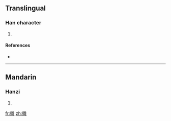 ==Translingual==

===Han character===
{{Han char|rn=64|rad=手|as=19|sn=22|four=5001<sub>4</sub>|canj=手卜月土 (QYBG)}}

# {{defn|Han|sort=手19}}

====References====
* {{Han ref|kx=0464.120|dkj=13026|dj=0813.110|hdz=31988.070|uh=6521|ud=25889|bh=F6E0|bd=63200}}

----

==Mandarin==

===Hanzi===
{{cmn-hanzi|pin=[[chī]] ([[chi1]]), [[lí]] ([[li2]])|wg=ch'ih<sup>1</sup>, li<sup>2</sup>}}

# {{defn|Mandarin}}

[[fr:攡]]
[[zh:攡]]